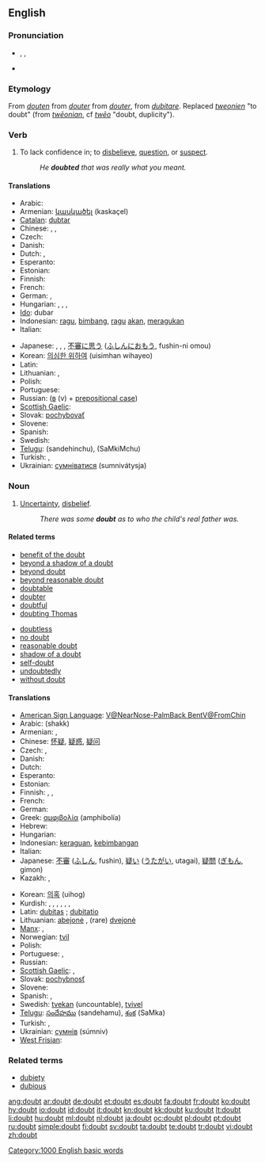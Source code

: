 ==English==

{{rank|hard|ask|question|410|doubt|around|black|lady}}

===Pronunciation===
* {{enPR|dout}}, {{IPA|/daʊt/}}, {{SAMPA|/daUt/}}
*: {{rhymes|aʊt}}
* {{audio|en-us-doubt.ogg|Audio (US)}}

===Etymology===
From {{etyl|enm}} ''[[douten#Middle English|douten]]'' from {{etyl|xno}} ''[[douter#Anglo-Norman|douter]]'' from {{etyl|fro}} ''[[douter#Old French|douter]]'', from {{etyl|la}} ''[[dubitare]]''. Replaced {{enm}} ''[[tweonien#Middle English|tweonien]]'' "to doubt" (from {{ang}} ''[[tweonian#Old English|twēonian]]'', cf {{ang}} ''[[tweo#Old English|twēo]]'' "doubt, duplicity").

===Verb===
{{en-verb}}

# To lack confidence in; to [[disbelieve]], [[question]], or [[suspect]].
#: ''He '''doubted''' that was really what you meant.''

====Translations====
{{trans-top|to lack confidence in something}}
* Arabic: {{t|ar|شك|tr=shakka}}
* Armenian: [[կասկածել]] (kaskaçel)
* [[Catalan]]: [[dubtar]]
* Chinese: {{zh-tsp|懷疑|怀疑|huáiyí}}, {{zh-tsp|疑慮|疑虑|yílǜ}}, {{t-|cmn|疑|tr=yí|sc=Hani}}
* Czech: {{t-|cs|pochybovat}}
* Danish: {{t-|da|tvivle}}
* Dutch: {{t+|nl|twijfelen}}, {{t+|nl|betwijfelen}}
* Esperanto: {{t+|eo|dubi|xs=Esperanto}}
* Estonian: {{t|et|kõhklema}}
* Finnish: {{t+|fi|epäillä}}
* French: {{t+|fr|douter}}
* German: {{t-|de|bezweifeln}}, {{t+|de|zweifeln}}
* Hungarian: {{t|hu|kétségbe von}},  {{t|hu|megkérdőjelez}},  {{t|hu|kételkedik}},  {{t|hu|kétell}}
* [[Ido]]: dubar
* Indonesian: [[ragu]], [[bimbang]], [[ragu]] [[akan]], [[ragu|meragukan]]
* Italian: {{t+|it|dubitare}}
{{trans-mid}}
* Japanese: {{t-|ja|疑う|tr=[[うたがう]], utagau}},  {{t|ja|訝しむ|tr=ibukashimu}},  {{t|ja|疑問する|tr=gimon-suru}}, [[不審]]に[[思う]] ([[ふしん]]に[[おもう]], fushin-ni omou)
* Korean: [[의심한 위하여]] (uisimhan wihayeo)
* Latin: {{t-|la|dubitare}}
* Lithuanian: {{t+|lt|abejoti|xs=Lithuanian}}, {{t+|lt|dvejoti|xs=Lithuanian}}
* Polish: {{t+|pl|wątpić}}
* Portuguese: {{t+|pt|duvidar}}
* Russian: {{t+|ru|сомневаться|tr=somnevát'sja}} ([[в]] (v) + [[prepositional case]])
* [[Scottish Gaelic]]: {{t-|gd|cuir teagamh|xs=Scottish Gaelic}}
* Slovak: [[pochybovať]]
* Slovene: {{t+|sl|dvomiti}}
* Spanish: {{t-|es|dudar}}
* Swedish: {{t-|sv|tveka}}
* [[Telugu]]: {{t|te|సందేహించు}} (sandehinchu), {{t|te|శంకించు}} (SaMkiMchu)
* Turkish: {{t|tr|şüphelenmek}},  {{t|tr|kuşkulanmak}}
* Ukrainian: [[сумніватися]] (sumnivátysja)
{{trans-bottom}}

===Noun===
{{wikipedia}}
{{en-noun}}

# [[uncertainty|Uncertainty]], [[disbelief]].
#: ''There was some '''doubt''' as to who the child's real father was.''

====Related terms====
{{rel-top}}
* [[benefit of the doubt]]
* [[beyond a shadow of a doubt]]
* [[beyond doubt]]
* [[beyond reasonable doubt]]
* [[doubtable]]
* [[doubter]]
* [[doubtful]]
* [[doubting Thomas]]
{{rel-mid}}
* [[doubtless]]
* [[no doubt]]
* [[reasonable doubt]]
* [[shadow of a doubt]]
* [[self-doubt]]
* [[undoubtedly]]
* [[without doubt]]
{{rel-bottom}}

====Translations====
{{trans-top|uncertainty}}
* [[American Sign Language]]: [[V@NearNose-PalmBack BentV@FromChin]]
* Arabic: {{Arab|[[شكّ]]}} (shakk)
* Armenian: {{t-|hy|կասկած|tr=kaskaç}}, {{t-|hy|տարակույս|tr=tarakuys}}
* Chinese: [[怀疑]], [[疑惑]], [[疑问]]
* Czech: {{t-|cs|pochybnost|f}}, {{t-|cs|pochyba|f}}
* Danish: {{t+|da|tvivl|c}}
* Dutch: {{t+|nl|twijfel|f}}
* Esperanto: {{t+|eo|dubo|xs=Esperanto}}
* Estonian: {{t|et|kõhklus}}
* Finnish: {{t+|fi|epäily}}, {{t-|fi|epäröinti}},  {{t+|fi|epäilys}}
* French: {{t+|fr|doute|m}}
* German: {{t+|de|Zweifel|m}}
* Greek: [[αμφιβολία]] (amphibolía)
* Hebrew: {{he-translation|ספק|saféq}} {{m}}
* Hungarian: {{t+|hu|kétség}}
* Indonesian: [[ragu|keraguan]], [[bimbang|kebimbangan]]
* Italian: {{t+|it|dubbio|m}}
* Japanese: [[不審]] ([[ふしん]], fushin), [[疑い]] ([[うたがい]], utagai), [[疑問]] ([[ぎもん]], gimon)
* Kazakh: {{t|kk|күмән|tr=kümän|sc=Cyrl|xs=Kazakh}},  {{t-|kk|шүбә|tr=şübä|sc=Cyrl|xs=Kazakh}}
{{trans-mid}}
* Korean: [[의혹]] (uihog)
* Kurdish: {{t+|ku|guman|f}}, {{t+|ku|şik|f}}, {{t|ku|şube|f}}, {{t|ku|gûş|f}}, {{t|ku|hulhul|f}}, {{t|ku|şûf|f}}, {{t+|ku|گومان|sc=ku-Arab}}
* Latin: [[dubitas]] {{f}}; [[dubitatio]] {{f}}
* Lithuanian: [[abejonė]] {{f}},  (rare) [[dvejonė]] {{f}}
* [[Manx]]: {{t-|gv|dooyt}}, {{t-|gv|ourys|m}}
* Norwegian: [[tvil]] {{m}}
* Polish: {{t+|pl|wątpliwość|f}}
* Portuguese: {{t+|pt|dúvida|f}}, {{t+|pt|incerteza|f}}
* Russian: {{t+|ru|сомнение|tr=somneniye}}
* [[Scottish Gaelic]]: {{t-|gd|teagamh|m|xs=Scottish Gaelic}},  {{t-|gd|amharas|m|xs=Scottish Gaelic}}
* Slovak: [[pochybnosť]] {{f}}
* Slovene: {{t+|sl|dvom|m}}
* Spanish: {{t+|es|duda|f}}, {{t+|es|incertidumbre|f}}
* Swedish: [[tvekan]] (uncountable), [[tvivel]] {{n}}
* [[Telugu]]: [[సందేహము]] (sandehamu), [[శంక]] (SaMka)
* Turkish: {{t+|tr|şüphe}},  {{t|tr|kuşku}}
* Ukrainian: [[сумнів]] (súmniv) {{m}}
* [[West Frisian]]: {{t-|fy|twivel|c|xs=West Frisian}}
{{trans-bottom}}

===Related terms===
* [[dubiety]] {{pos_n}}
* [[dubious]]

[[Category:1000 English basic words]]

[[ang:doubt]]
[[ar:doubt]]
[[de:doubt]]
[[et:doubt]]
[[es:doubt]]
[[fa:doubt]]
[[fr:doubt]]
[[ko:doubt]]
[[hy:doubt]]
[[io:doubt]]
[[id:doubt]]
[[it:doubt]]
[[kn:doubt]]
[[kk:doubt]]
[[ku:doubt]]
[[lt:doubt]]
[[li:doubt]]
[[hu:doubt]]
[[ml:doubt]]
[[nl:doubt]]
[[ja:doubt]]
[[oc:doubt]]
[[pl:doubt]]
[[pt:doubt]]
[[ru:doubt]]
[[simple:doubt]]
[[fi:doubt]]
[[sv:doubt]]
[[ta:doubt]]
[[te:doubt]]
[[tr:doubt]]
[[vi:doubt]]
[[zh:doubt]]